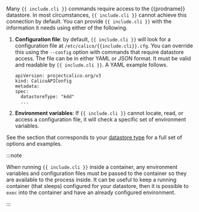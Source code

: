 Many `{{ include.cli }}` commands require access to the {{prodname}} datastore. In most
circumstances, `{{ include.cli }}` cannot achieve this connection by default. You can provide
`{{ include.cli }}` with the information it needs using either of the following.

1. **Configuration file**: by default, `{{ include.cli }}` will look for a configuration file
   at `/etc/calico/{{include.cli}}.cfg`. You can override this using the `--config` option with
   commands that require datastore access. The file can be in either YAML or JSON format.
   It must be valid and readable by `{{ include.cli }}`. A YAML example follows.

   ```
   apiVersion: projectcalico.org/v3
   kind: CalicoAPIConfig
   metadata:
   spec:
     datastoreType: "kdd"
     ...
   ```

1. **Environment variables**: If `{{ include.cli }}` cannot locate, read, or access a configuration
   file, it will check a specific set of environment variables.

See the section that corresponds to your [datastore type](/maintenance/clis/) for a full set of options
and examples.

:::note

When running `{{ include.cli }}` inside a container, any environment variables and
configuration files must be passed to the container so they are available to
the process inside. It can be useful to keep a running container (that sleeps) configured
for your datastore, then it is possible to `exec` into the container and have an
already configured environment.

:::
